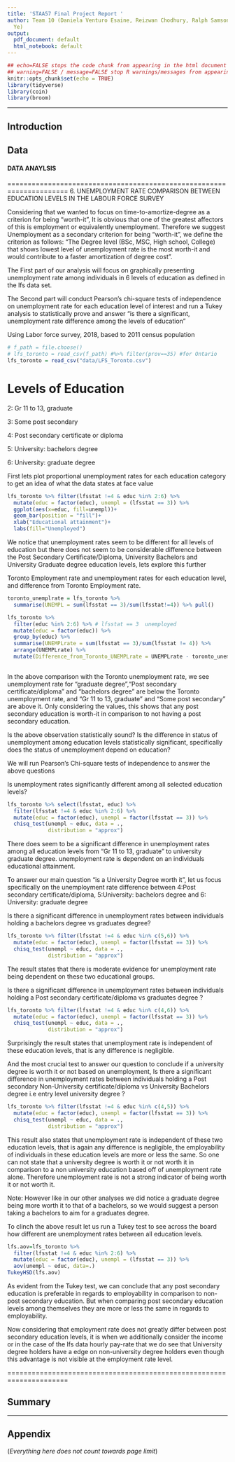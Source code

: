 ```yaml
---
title: 'STAA57 Final Project Report '
author: Team 10 (Daniela Venturo Esaine, Reizwan Chodhury, Ralph Samson Lal, Xiaotong
  Ye)
output:
  pdf_document: default
  html_notebook: default
---
```

```r
## echo=FALSE stops the code chunk from appearing in the html document
## warning=FALSE / message=FALSE stop R warnings/messages from appearing in the knit document
knitr::opts_chunk$set(echo = TRUE)
library(tidyverse)
library(coin)
library(broom)
```


***

<!-- 
(everything below in here is an .html comment)

Instructions: 
- Use typical structure of data analysis report, w/ sections:
    + Introduction
    + Data
    + Analysis
    + Summary
    + Appendix (optional)
- Report should be 5 pages MAX (when compiled/knit as pdf)
- Appendix does not count towards page limit
- Put all your data in a separate "./data/" sub-folder 
- Submit compressed project folder 
- You submissions should be reproducible (i.e. I should be able to   
  re-compile your report with a click of the Preview/Knit button) 

-->

## Introduction 

## Data 


#### DATA ANAYLSIS

=====================================================================
6.
UNEMPLOYMENT RATE COMPARISON BETWEEN EDUCATION LEVELS IN THE LABOUR FORCE SURVEY

Considering that we wanted to focus on time-to-amortize-degree as a criterion for being "worth-it", It is obvious that one of the greatest affectors of this is employment or equivalently unemployment. Therefore we suggest Unemployment as a secondary criterion for being "worth-it", we define the criterion as follows:
"The Degree level (BSc, MSC, High school, College) that shows lowest level of unemployment rate is the most worth-it and would contribute to a faster amortization of degree cost".

The First part of our analysis will focus on graphically presenting unemployment rate among individuals in 6 levels of education as defined in the lfs data set.

The Second part will conduct Pearson's chi-square tests of independence on unemployment rate for each education level of interest and run a Tukey analysis to statistically prove and answer "is there a significant, unemployment rate difference among the levels of education"

Using Labor force survey, 2018, based to 2011 census population
```r
# f_path = file.choose()
# lfs_toronto = read_csv(f_path) #%>% filter(prov==35) #for Ontario
lfs_toronto = read_csv("data/LFS_Toronto.csv")
```

# Levels of Education

2: Gr 11 to 13, graduate

3: Some post secondary

4: Post secondary certificate or diploma

5: University: bachelors degree

6: University: graduate degree

First lets plot proportional unemployment rates for each education category to get an idea of what the data states at face value

```r
lfs_toronto %>% filter(lfsstat !=4 & educ %in% 2:6) %>% 
  mutate(educ = factor(educ), unempl = (lfsstat == 3)) %>% 
  ggplot(aes(x=educ, fill=unempl))+
  geom_bar(position = "fill")+
  xlab("Educational attainment")+
  labs(fill="Unemployed")
```
We notice that unemployment rates seem to be different for all levels of education but there does not seem to be considerable difference between
the Post Secondary Certificate/Diploma, University Bachelors and University Graduate degree education levels, lets explore this further


Toronto Employment rate and unemployment rates for each education level, and difference from Toronto Employment rate.
```r
toronto_unemplrate = lfs_toronto %>% 
  summarise(UNEMPL = sum(lfsstat == 3)/sum(lfsstat!=4)) %>% pull()

lfs_toronto %>%
  filter(educ %in% 2:6) %>% # lfsstat == 3  unemployed
  mutate(educ = factor(educ)) %>% 
  group_by(educ) %>% 
  summarise(UNEMPLrate = sum(lfsstat == 3)/sum(lfsstat != 4)) %>% 
  arrange(UNEMPLrate) %>% 
  mutate(Difference_from_Toronto_UNEMPLrate = UNEMPLrate - toronto_unemplrate)
  
```
In the above comparison with the Toronto unemployment rate, we see unemployment rate for "graduate degree","Post secondary certificate/diploma" and "bachelors degree" are below the Toronto unemployment rate, and "Gr 11 to 13, graduate" and "Some post secondary" are above it. Only considering the values, this shows that any post secondary education is worth-it in comparison to not having a post secondary education.

Is the above observation statistically sound?
Is the difference in status of unemployment among education levels statistically significant, specifically does the status of unemployment depend on education?

We will run Pearson's Chi-square tests of independence to answer the above questions

Is unemployment rates significantly different among all selected education levels?
```r
lfs_toronto %>% select(lfsstat, educ) %>% 
  filter(lfsstat !=4 & educ %in% 2:6) %>% 
  mutate(educ = factor(educ), unempl = factor(lfsstat == 3)) %>% 
  chisq_test(unempl ~ educ, data = .,
             distribution = "approx")
```
There does seem to be a significant difference in unemployment rates among all education levels from "Gr 11 to 13, graduate" to university graduate degree. unemployment rate is dependent on an individuals educational attainment.


To answer our main question "is a University Degree worth it", let us focus specifically on the unemployment rate difference between 4:Post secondary certificate/diploma, 5:University: bachelors degree and 6: University: graduate degree

Is there a significant difference in unemployment rates between individuals holding a bachelors degree vs graduates degree?
```r
lfs_toronto %>% filter(lfsstat !=4 & educ %in% c(5,6)) %>% 
  mutate(educ = factor(educ), unempl = factor(lfsstat == 3)) %>% 
  chisq_test(unempl ~ educ, data = .,
             distribution = "approx")
```
The result states that there is moderate evidence for unemployment rate being dependent on these two educational groups.

Is there a significant difference in unemployment rates between individuals holding a Post secondary certificate/diploma vs graduates degree ?
```r
lfs_toronto %>% filter(lfsstat !=4 & educ %in% c(4,6)) %>% 
  mutate(educ = factor(educ), unempl = factor(lfsstat == 3)) %>% 
  chisq_test(unempl ~ educ, data = .,
             distribution = "approx")
```
Surprisingly the result states that unemployment rate is independent of these education levels, that is any difference is negligible. 

And the most crucial test to answer our question to conclude if a university degree is worth it or not based on unemployment,
Is there a significant difference in unemployment rates between individuals holding a Post secondary Non-University certificate/diploma vs University Bachelors degree i.e entry level university degree ?
```r
lfs_toronto %>% filter(lfsstat !=4 & educ %in% c(4,5)) %>% 
  mutate(educ = factor(educ), unempl = factor(lfsstat == 3)) %>% 
  chisq_test(unempl ~ educ, data = .,
             distribution = "approx")
```
This result also states that unemployment rate is independent of these two education levels, that is again any difference is negligible, the employability of individuals in these education levels are more or less the same. So one can not state that a university degree is worth it or not worth it in comparison to a non university education based off of unemployment rate alone. 
Therefore unemployment rate is not a strong indicator of being worth it or not worth it.

Note: However like in our other analyses we did notice a graduate degree being more worth it to that of a bachelors, so we would suggest a person taking a bachelors to aim for a graduates degree.


To clinch the above result let us run a Tukey test to see across the board how different are unemployment rates between all education levels. 

```r
lfs.aov=lfs_toronto %>%
  filter(lfsstat !=4 & educ %in% 2:6) %>% 
  mutate(educ = factor(educ), unempl = (lfsstat == 3)) %>%
  aov(unempl ~ educ, data=.)
TukeyHSD(lfs.aov)
```
As evident from the Tukey test, we can conclude that any post secondary education is preferable in regards to employability in comparison to non-post secondary education. But when comparing post secondary education levels among themselves they are more or less the same in regards to employability.

Now considering that employment rate does not greatly differ between post secondary education levels, it is when we additionally consider the income or in the case of the lfs data hourly pay-rate that we do see that University degree holders have a edge on non-university degree holders even though this advantage is not visible at the employment rate level.

=====================================================================


## Summary 


***  

## Appendix 

(*Everything here does not count towards page limit*)


